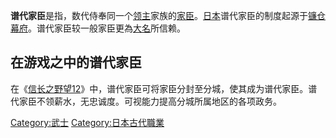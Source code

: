 {{Unreferenced|time=2009-11-24T20:41:39+00:00}}
'''谱代家臣'''是指，数代侍奉同一个[[领主|领主]]家族的[[家臣|家臣]]。[[日本|日本]]谱代家臣的制度起源于[[镰仓幕府|镰仓幕府]]。谱代家臣较一般家臣更為[[大名_(稱謂)|大名]]所信赖。

==在游戏之中的谱代家臣==
在《[[信长之野望12|信长之野望12]]》中，谱代家臣可将家臣分封至分城，使其成为谱代家臣。谱代家臣不领薪水，无忠诚度。可视能力提高分城所属地区的各项政务。

[[Category:武士|Category:武士]]
[[Category:日本古代職業|Category:日本古代職業]]